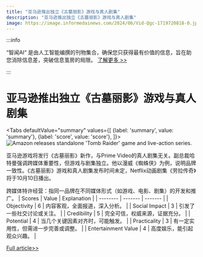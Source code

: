 ```yaml
---
title: "亚马逊推出独立《古墓丽影》游戏与真人剧集"
description: "亚马逊推出独立《古墓丽影》游戏与真人剧集"
image: https://image.informedainews.com/2024/06/Vid-Qgc-1719720818-0.jpg
---
```



:::info

“智闻AI“ 是由人工智能编撰的刊物集合，确保您只获得最有价值的信息，旨在助您消除信息差，突破信息茧房的局限。  [了解更多 >>](/)

:::

# 亚马逊推出独立《古墓丽影》游戏与真人剧集


<Tabs
	defaultValue="summary"
	values={[
	{label: 'summary', value: 'summary'},
	{label: 'score', value: 'score'},
]}>
<TabItem value="summary">
<img
  src="https://image.informedainews.com/2024/06/Vid-Qgc-1719720818-0.jpg"
  alt="Amazon releases standalone 'Tomb Raider' game and live-action series."
/>



亚马逊游戏将发行《古墓丽影》新作，与Prime Video的真人剧集无关。副总裁哈特曼强调跨媒体重要性，但游戏与剧集独立。他以漫威《蜘蛛侠》为例，说明品牌一致性。《古墓丽影》游戏和真人剧集发布时间未定，Netflix动画剧集《劳拉传奇》将于10月10日播出。

跨媒体特许经营：指同一品牌在不同媒体形式（如游戏、电影、剧集）的开发和推广。
</TabItem>
<TabItem value="score">
	| Scores     | Value   | Explanation |
	| -------- | ------- | ------- |
	| Objectivity  | 6    | 内容客观，全面报道，深入分析。    |
	| Social Impact | 3     | 引发了一些社交讨论或关注。    |
	| Credibility    | 5    | 完全可信，权威来源，证据充分。    |
	| Potential    | 4    | 当几个关键因素对齐时，可能触发。    |
	| Practicality    | 3    | 有一定实用性，但需进一步完善或调整。    |
	| Entertainment Value    | 4    | 高度娱乐，能引起观众兴趣。    |
</TabItem>
</Tabs>

[Full article>>](https://www.cnbeta.com.tw/articles/game/1436541.htm)
